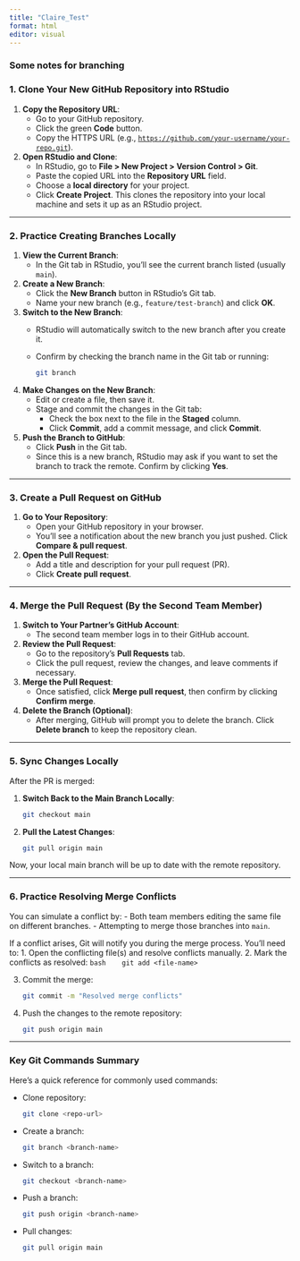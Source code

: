 ```yaml
---
title: "Claire_Test"
format: html
editor: visual
---
```


### Some notes for branching

### **1. Clone Your New GitHub Repository into RStudio**

1.  **Copy the Repository URL**:
    -   Go to your GitHub repository.
    -   Click the green **Code** button.
    -   Copy the HTTPS URL (e.g., [`https://github.com/your-username/your-repo.git`](https://github.com/your-username/your-repo.git)).
2.  **Open RStudio and Clone**:
    -   In RStudio, go to **File \> New Project \> Version Control \> Git**.
    -   Paste the copied URL into the **Repository URL** field.
    -   Choose a **local directory** for your project.
    -   Click **Create Project**. This clones the repository into your local machine and sets it up as an RStudio project.

------------------------------------------------------------------------

### **2. Practice Creating Branches Locally**

1.  **View the Current Branch**:
    -   In the Git tab in RStudio, you'll see the current branch listed (usually `main`).
2.  **Create a New Branch**:
    -   Click the **New Branch** button in RStudio's Git tab.
    -   Name your new branch (e.g., `feature/test-branch`) and click **OK**.
3.  **Switch to the New Branch**:
    -   RStudio will automatically switch to the new branch after you create it.

    -   Confirm by checking the branch name in the Git tab or running:

        ``` bash
        git branch
        ```
4.  **Make Changes on the New Branch**:
    -   Edit or create a file, then save it.
    -   Stage and commit the changes in the Git tab:
        -   Check the box next to the file in the **Staged** column.
        -   Click **Commit**, add a commit message, and click **Commit**.
5.  **Push the Branch to GitHub**:
    -   Click **Push** in the Git tab.
    -   Since this is a new branch, RStudio may ask if you want to set the branch to track the remote. Confirm by clicking **Yes**.

------------------------------------------------------------------------

### **3. Create a Pull Request on GitHub**

1.  **Go to Your Repository**:
    -   Open your GitHub repository in your browser.
    -   You’ll see a notification about the new branch you just pushed. Click **Compare & pull request**.
2.  **Open the Pull Request**:
    -   Add a title and description for your pull request (PR).
    -   Click **Create pull request**.

------------------------------------------------------------------------

### **4. Merge the Pull Request (By the Second Team Member)**

1.  **Switch to Your Partner's GitHub Account**:
    -   The second team member logs in to their GitHub account.
2.  **Review the Pull Request**:
    -   Go to the repository's **Pull Requests** tab.
    -   Click the pull request, review the changes, and leave comments if necessary.
3.  **Merge the Pull Request**:
    -   Once satisfied, click **Merge pull request**, then confirm by clicking **Confirm merge**.
4.  **Delete the Branch (Optional)**:
    -   After merging, GitHub will prompt you to delete the branch. Click **Delete branch** to keep the repository clean.

------------------------------------------------------------------------

### **5. Sync Changes Locally**

After the PR is merged:

1.  **Switch Back to the Main Branch Locally**:

    ``` bash
    git checkout main
    ```

2.  **Pull the Latest Changes**:

    ``` bash
    git pull origin main
    ```

Now, your local main branch will be up to date with the remote repository.

------------------------------------------------------------------------

### **6. Practice Resolving Merge Conflicts**

You can simulate a conflict by: - Both team members editing the same file on different branches. - Attempting to merge those branches into `main`.

If a conflict arises, Git will notify you during the merge process. You’ll need to: 1. Open the conflicting file(s) and resolve conflicts manually. 2. Mark the conflicts as resolved: `bash    git add <file-name>`

3.  Commit the merge:

    ``` bash
    git commit -m "Resolved merge conflicts"
    ```

4.  Push the changes to the remote repository:

    ``` bash
    git push origin main
    ```

------------------------------------------------------------------------

### **Key Git Commands Summary**

Here’s a quick reference for commonly used commands:

-   Clone repository:

    ``` bash
    git clone <repo-url>
    ```

-   Create a branch:

    ``` bash
    git branch <branch-name>
    ```

-   Switch to a branch:

    ``` bash
    git checkout <branch-name>
    ```

-   Push a branch:

    ``` bash
    git push origin <branch-name>
    ```

-   Pull changes:

    ``` bash
    git pull origin main
    ```
